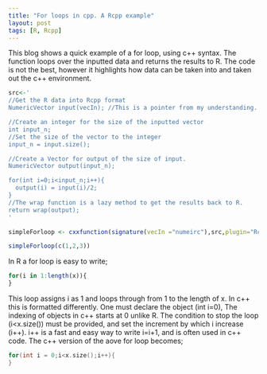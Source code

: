 ```yaml
---
title: "For loops in cpp. A Rcpp example"
layout: post
tags: [R, Rcpp]
---
```


This blog shows a quick example of a for loop, using c++ syntax. The function loops over the inputted data and returns the results to R. The code is not the best, however it highlights how data can be taken into and taken out the c++ environment.
```r
src<-'
//Get the R data into Rcpp format
NumericVector input(vecIn); //This is a pointer from my understanding.

//Create an integer for the size of the inputted vector
int input_n;
//Set the size of the vector to the integer
input_n = input.size();

//Create a Vector for output of the size of input.
NumericVector output(input_n);

for(int i=0;i<input_n;i++){
  output(i) = input(i)/2;	
}
//The wrap function is a lazy method to get the results back to R.
return wrap(output);
'

simpleForloop <- cxxfunction(signature(vecIn ="numeirc"),src,plugin="Rcpp")

simpleForloop(c(1,2,3))
```

In R a for loop is easy to write;
```r
for(i in 1:length(x)){
}
```
This loop assigns i as 1 and loops through from 1 to the length of x. In c++ this is formatted differently. One must declare the object (int i=0), The indexing of objects in c++ starts at 0 unlike R. The condition to stop the loop (i<x.size()) must be provided, and set the increment by which i increase (i++). i++ is a fast and easy way to write i=i+1, and is often used in c++ code. The c++ version of the aove for loop becomes;
```cpp
for(int i = 0;i<x.size();i++){
}
```